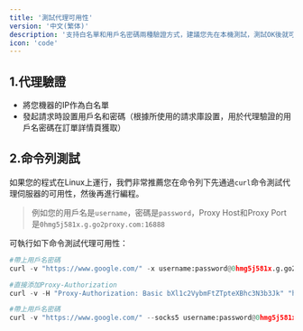 ```yaml
---
title: '測試代理可用性'
version: '中文(繁体)'
description: '支持白名單和用戶名密碼兩種驗證方式，建議您先在本機測試，測試OK後就可以正常使用了。'
icon: 'code'
---
```


## 1.代理驗證
- 將您機器的IP作為白名單
- 發起請求時設置用戶名和密碼（根據所使用的請求庫設置，用於代理驗證的用戶名密碼在訂單詳情頁獲取）

## 2.命令列測試
如果您的程式在Linux上運行，我們非常推薦您在命令列下先通過`curl`命令測試代理伺服器的可用性，然後再進行編程。

> 例如您的用戶名是`username`，密碼是`password`，Proxy Host和Proxy Port是`0hmg5j581x.g.go2proxy.com:16888`

可執行如下命令測試代理可用性：

<CodeGroup>

```python HTTP代理
#帶上用戶名密碼
curl -v "https://www.google.com/" -x username:password@0hmg5j581x.g.go2proxy.com:16888

#直接添加Proxy-Authorization
curl -v -H "Proxy-Authorization: Basic bXl1c2VybmFtZTpteXBhc3N3b3Jk" "https://www.google.com/" -x 0hmg5j581x.g.go2proxy.com:16888
```

```python SOCKS代理
#帶上用戶名密碼
curl -v "https://www.google.com/" --socks5 username:password@0hmg5j581x.g.go2proxy.com:16888
```

</CodeGroup>
